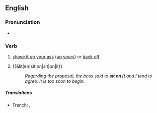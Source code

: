 ==English==

===Pronunciation===
* {{audio|en|En-au-sit on it.ogg|Audio (AU)}}

===Verb===
{{en-verb|head=[[sit on]] [[it]]|sit<,,sat> on it}}

# {{lb|en|idiomatic}} [[shove it up your ass]] ([[up yours]]) or [[back off]].
# {{&lit|en|sit on|sit|on|it}}
#: ''Regarding the proposal, the boss said to '''sit on it''' and I tend to agree: it is too soon to begin.''

=====Translations=====
{{trans-see|sit on}}

{{trans-top|shove it up your ass}}
* French: {{t|fr|se le mettre bien profond}}, {{t|fr|s'enfiler ça}}
{{trans-mid}}
{{trans-bottom}}